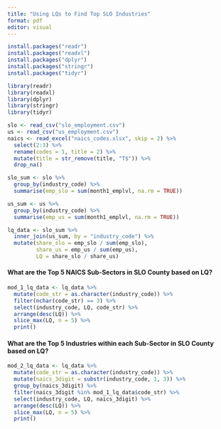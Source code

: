 ```yaml
---
title: "Using LQs to Find Top SLO Industries"
format: pdf
editor: visual
---
```


```r
install.packages("readr")
install.packages("readxl")
install.packages("dplyr")
install.packages("stringr")
install.packages("tidyr")
```

```r
library(readr)
library(readxl)
library(dplyr)
library(stringr)
library(tidyr)
```

```r
slo <- read_csv("slo_employment.csv")
us <- read_csv("us_employment.csv")
naics <- read_excel("naics_codes.xlsx", skip = 2) %>%
  select(2:3) %>%
  rename(codes = 1, title = 2) %>%
  mutate(title = str_remove(title, "T$")) %>%
  drop_na()

slo_sum <- slo %>%
  group_by(industry_code) %>%
  summarise(emp_slo = sum(month1_emplvl, na.rm = TRUE))

us_sum <- us %>%
  group_by(industry_code) %>%
  summarise(emp_us = sum(month1_emplvl, na.rm = TRUE))

lq_data <- slo_sum %>%
  inner_join(us_sum, by = "industry_code") %>%
  mutate(share_slo = emp_slo / sum(emp_slo),
         share_us = emp_us / sum(emp_us),
         LQ = share_slo / share_us)
```

#### What are the Top 5 NAICS Sub-Sectors in SLO County based on LQ?

```r
mod_1_lq_data <- lq_data %>%
  mutate(code_str = as.character(industry_code)) %>%
  filter(nchar(code_str) == 3) %>%
  select(industry_code, LQ, code_str) %>%
  arrange(desc(LQ)) %>%
  slice_max(LQ, n = 5) %>%
  print()
```

#### What are the Top 5 Industries within each Sub-Sector in SLO County based on LQ?

```r
mod_2_lq_data <- lq_data %>%
  mutate(code_str = as.character(industry_code)) %>%
  mutate(naics_3digit = substr(industry_code, 1, 3)) %>%
  group_by(naics_3digit) %>%
  filter(naics_3digit %in% mod_1_lq_data$code_str) %>%
  select(industry_code, LQ, naics_3digit) %>%
  arrange(desc(LQ)) %>%
  slice_max(LQ, n = 5) %>%
  print()
```
